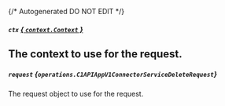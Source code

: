 {/* Autogenerated DO NOT EDIT  */}

##### `ctx` [*{ `context.Context` }*](https://pkg.go.dev/context#Context)
The context to use for the request.
---
##### `request` *{`operations.C1APIAppV1ConnectorServiceDeleteRequest`}*
The request object to use for the request.

<Collapsible openLabel={Labels.showProperties} closeLabel={Labels.hideProperties}>
  <C1APIAppV1ConnectorServiceDeleteRequest />
</Collapsible>


